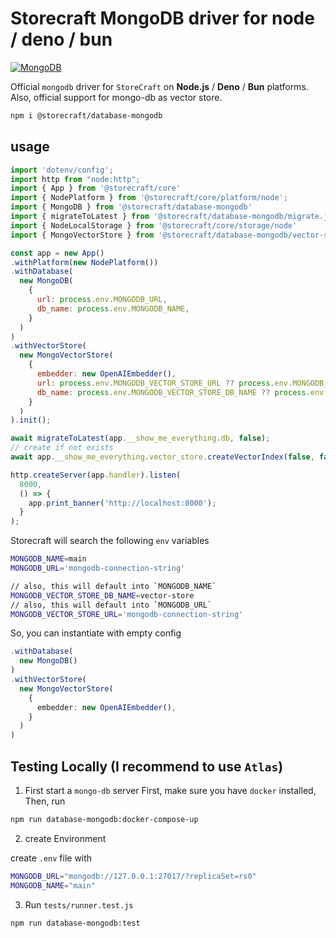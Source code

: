 # Storecraft MongoDB driver for node / deno / bun

[![MongoDB](https://github.com/store-craft/storecraft/actions/workflows/test.database-mongodb.yml/badge.svg)](https://github.com/store-craft/storecraft/actions/workflows/test.database-mongodb.yml)

Official `mongodb` driver for `StoreCraft` on **Node.js** / **Deno** / **Bun** platforms.
Also, official support for mongo-db as vector store.

```bash
npm i @storecraft/database-mongodb
```

## usage

```js
import 'dotenv/config';
import http from "node:http";
import { App } from '@storecraft/core'
import { NodePlatform } from '@storecraft/core/platform/node';
import { MongoDB } from '@storecraft/database-mongodb'
import { migrateToLatest } from '@storecraft/database-mongodb/migrate.js'
import { NodeLocalStorage } from '@storecraft/core/storage/node'
import { MongoVectorStore } from '@storecraft/database-mongodb/vector-store'

const app = new App()
.withPlatform(new NodePlatform())
.withDatabase(
  new MongoDB(
    {
      url: process.env.MONGODB_URL,
      db_name: process.env.MONGODB_NAME,
    }
  )
)
.withVectorStore(
  new MongoVectorStore(
    { 
      embedder: new OpenAIEmbedder(),
      url: process.env.MONGODB_VECTOR_STORE_URL ?? process.env.MONGODB_URL,
      db_name: process.env.MONGODB_VECTOR_STORE_DB_NAME ?? process.env.MONGODB_NAME,
    }
  )
).init();

await migrateToLatest(app.__show_me_everything.db, false);
// create if not exists
await app.__show_me_everything.vector_store.createVectorIndex(false, false);

http.createServer(app.handler).listen(
  8000,
  () => {
    app.print_banner('http://localhost:8000');
  }
); 

```

Storecraft will search the following `env` variables

```bash
MONGODB_NAME=main
MONGODB_URL='mongodb-connection-string'

// also, this will default into `MONGODB_NAME`
MONGODB_VECTOR_STORE_DB_NAME=vector-store
// also, this will default into `MONGODB_URL`
MONGODB_VECTOR_STORE_URL='mongodb-connection-string'
```

So, you can instantiate with empty config

```ts
.withDatabase(
  new MongoDB()
)
.withVectorStore(
  new MongoVectorStore(
    {
      embedder: new OpenAIEmbedder(),
    }
  )
)
```

## Testing Locally (I recommend to use `Atlas`)

1. First start a `mongo-db` server
First, make sure you have `docker` installed,
Then, run

```bash
npm run database-mongodb:docker-compose-up
```

2. create Environment

create `.env` file with

```bash
MONGODB_URL="mongodb://127.0.0.1:27017/?replicaSet=rs0"
MONGODB_NAME="main"
```

3. Run `tests/runner.test.js`

```bash
npm run database-mongodb:test
```
